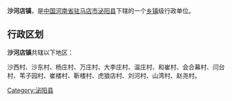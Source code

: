 {{中国乡级行政区
| 行政区全称 = 沙河店镇
| 景观照片文件名 =
| 景观照片描述 =
| 汉语拼音 =
| 通用拼音 =
| 注音符號 =
| 其它标音类型1 =
| 其它标音1 =
| 其它标音类型2 =
| 其它标音2 =
| 其它语言类型1 =
| 其它语言地名1 =
| 其它语言类型2 =
| 其它语言地名2 =
| 上级行政区 = [[河南省|河南省]][[驻马店市|驻马店市]][[泌阳县|泌阳县]]
| 行政区类别 = [[乡镇|乡镇]]
| 行政区划代码 =
| 地理坐标 =
| 总面积 =
| 户籍人口 =
| 户籍人口年份 =
| 常住人口 =
| 常住人口年份 =
| 人口密度 =
| 行政区划 =
| 官方网站 =
| 政府驻地 =
| 邮政编码 =
| 毗邻行政区 =
| 位置图文件名 =
| 位置图描述 =
}}
'''沙河店镇'''，是[[中华人民共和国|中国]][[河南省|河南省]][[驻马店市|驻马店市]][[泌阳县|泌阳县]]下辖的一个[[乡镇|乡镇]]级行政单位。

== 行政区划 ==
'''沙河店镇'''共辖以下地区：

沙西村、沙东村、杨庄村、万庄村、大李庄村、温庄村、和崔村、会合幕村、闫台村、苇子园村、崔楼村、靳楼村、虎狼店村、刘河村、山湾村、赵尧村。

{{河南小作品}}
{{泌阳县行政区划}}

[[Category:泌阳县|Category:泌阳县]]